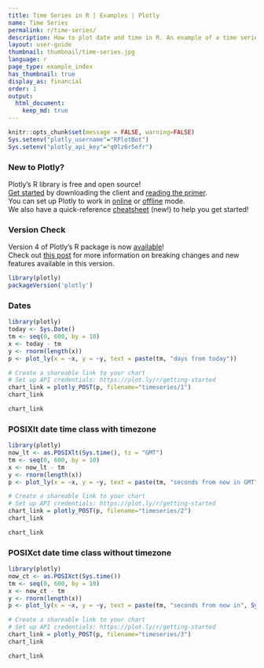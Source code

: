 ```yaml
---
title: Time Series in R | Examples | Plotly
name: Time Series
permalink: r/time-series/
description: How to plot date and time in R. An example of a time series plot with the POSIXct and Sys.Date classes.
layout: user-guide
thumbnail: thumbnail/time-series.jpg
language: r
page_type: example_index
has_thumbnail: true
display_as: financial
order: 1
output:
  html_document:
    keep_md: true
---
```


```r
knitr::opts_chunk$set(message = FALSE, warning=FALSE)
Sys.setenv("plotly_username"="RPlotBot")
Sys.setenv("plotly_api_key"="q0lz6r5efr")
```

### New to Plotly?

Plotly's R library is free and open source!<br>
[Get started](https://plot.ly/r/getting-started/) by downloading the client and [reading the primer](https://plot.ly/r/getting-started/).<br>
You can set up Plotly to work in [online](https://plot.ly/r/getting-started/#hosting-graphs-in-your-online-plotly-account) or [offline](https://plot.ly/r/offline/) mode.<br>
We also have a quick-reference [cheatsheet](https://images.plot.ly/plotly-documentation/images/r_cheat_sheet.pdf) (new!) to help you get started!

### Version Check

Version 4 of Plotly's R package is now [available](https://plot.ly/r/getting-started/#installation)!<br>
Check out [this post](http://moderndata.plot.ly/upgrading-to-plotly-4-0-and-above/) for more information on breaking changes and new features available in this version.
```r
library(plotly)
packageVersion('plotly')
```

### Dates

```r
library(plotly)
today <- Sys.Date()
tm <- seq(0, 600, by = 10)
x <- today - tm
y <- rnorm(length(x))
p <- plot_ly(x = ~x, y = ~y, text = paste(tm, "days from today"))

# Create a shareable link to your chart
# Set up API credentials: https://plot.ly/r/getting-started
chart_link = plotly_POST(p, filename="timeseries/1")
chart_link
```

```r
chart_link
```

### POSIXlt date time class with timezone

```r
library(plotly)
now_lt <- as.POSIXlt(Sys.time(), tz = "GMT")
tm <- seq(0, 600, by = 10)
x <- now_lt - tm
y <- rnorm(length(x))
p <- plot_ly(x = ~x, y = ~y, text = paste(tm, "seconds from now in GMT"))

# Create a shareable link to your chart
# Set up API credentials: https://plot.ly/r/getting-started
chart_link = plotly_POST(p, filename="timeseries/2")
chart_link
```

```r
chart_link
```

### POSIXct date time class without timezone

```r
library(plotly)
now_ct <- as.POSIXct(Sys.time())
tm <- seq(0, 600, by = 10)
x <- now_ct - tm
y <- rnorm(length(x))
p <- plot_ly(x = ~x, y = ~y, text = paste(tm, "seconds from now in", Sys.timezone()))

# Create a shareable link to your chart
# Set up API credentials: https://plot.ly/r/getting-started
chart_link = plotly_POST(p, filename="timeseries/3")
chart_link
```

```r
chart_link
```
